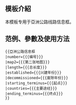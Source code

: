 <includeonly><!-- 在這裡加入模板的保護標識 --></includeonly><noinclude>{{Documentation subpage}}</noinclude>
<!-- 在本行下編輯模板說明 -->
== 模板介紹 ==
本模板专用于亞洲公路线路信息框。

== 范例、參數及使用方法 ==
<pre>
{{亞洲公路信息框
|number={{{编号}}}
|map2={{{第二张地图}}}
|length={{{总长度}}}
|established={{{兴建年份}}}
|decommissioned={{{废除年份}}}
|starting_terminus={{{起点}}}
|countries={{{主要途经}}}
|ending_terminus={{{终点}}}
}}
</pre>

{{亞洲公路信息框
|number={{{编号}}}
|map2=上面的地图会根据输入的{{{编号}}}自动更换<br />{{{第二张地图}}}
|length={{{总长度}}}
|established={{{兴建年份}}}
|decommissioned={{{废除年份}}}
|starting_terminus={{{起点}}}
|countries={{{主要途经}}}<br /><nowiki>（填写国家代码模板</nowiki><br /><nowiki>例如"{{CHN}}"</nowiki>{{{CHN}}}<nowiki>，</nowiki><br /><nowiki>用"<br />"以换行进行分隔）</nowiki>
|ending_terminus={{{终点}}}
}}

<includeonly>
<!-- 本行下加入模板的分類 -->

</includeonly>